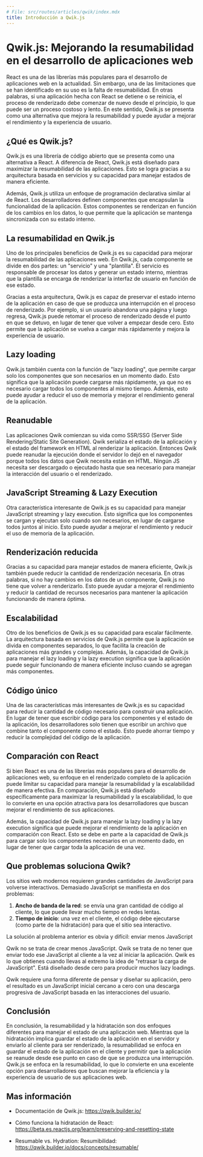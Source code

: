 ```yaml
---
# File: src/routes/articles/qwik/index.mdx
title: Introducción a Qwik.js
---
```

# Qwik.js: Mejorando la resumabilidad en el desarrollo de aplicaciones web

React es una de las librerías más populares para el desarrollo de aplicaciones web en la actualidad. Sin embargo, una de las limitaciones que se han identificado en su uso es la falta de resumabilidad. En otras palabras, si una aplicación hecha con React se detiene o se reinicia, el proceso de renderizado debe comenzar de nuevo desde el principio, lo que puede ser un proceso costoso y lento. En este sentido, Qwik.js se presenta como una alternativa que mejora la resumabilidad y puede ayudar a mejorar el rendimiento y la experiencia de usuario.

## ¿Qué es Qwik.js?
Qwik.js es una librería de código abierto que se presenta como una alternativa a React. A diferencia de React, Qwik.js está diseñado para maximizar la resumabilidad de las aplicaciones. Esto se logra gracias a su arquitectura basada en servicios y su capacidad para manejar estados de manera eficiente.

Además, Qwik.js utiliza un enfoque de programación declarativa similar al de React. Los desarrolladores definen componentes que encapsulan la funcionalidad de la aplicación. Estos componentes se renderizan en función de los cambios en los datos, lo que permite que la aplicación se mantenga sincronizada con su estado interno.

## La resumabilidad en Qwik.js
Uno de los principales beneficios de Qwik.js es su capacidad para mejorar la resumabilidad de las aplicaciones web. En Qwik.js, cada componente se divide en dos partes: un "servicio" y una "plantilla". El servicio es responsable de procesar los datos y generar un estado interno, mientras que la plantilla se encarga de renderizar la interfaz de usuario en función de ese estado.

Gracias a esta arquitectura, Qwik.js es capaz de preservar el estado interno de la aplicación en caso de que se produzca una interrupción en el proceso de renderizado. Por ejemplo, si un usuario abandona una página y luego regresa, Qwik.js puede retomar el proceso de renderizado desde el punto en que se detuvo, en lugar de tener que volver a empezar desde cero. Esto permite que la aplicación se vuelva a cargar más rápidamente y mejora la experiencia de usuario.

## Lazy loading
Qwik.js también cuenta con la función de "lazy loading", que permite cargar solo los componentes que son necesarios en un momento dado. Esto significa que la aplicación puede cargarse más rápidamente, ya que no es necesario cargar todos los componentes al mismo tiempo. Además, esto puede ayudar a reducir el uso de memoria y mejorar el rendimiento general de la aplicación.

## Reanudable
Las aplicaciones Qwik comienzan su vida como SSR/SSG (Server Side Rendering/Static Site Generation). Qwik serializa el estado de la aplicación y el estado del framework en HTML al renderizar la aplicación. Entonces Qwik puede reanudar la ejecución donde el servidor lo dejó en el navegador porque todos los datos que Qwik necesita están en HTML. Ningún JS necesita ser descargado o ejecutado hasta que sea necesario para manejar la interacción del usuario o el renderizado.

## JavaScript Streaming & Lazy Execution
Otra característica interesante de Qwik.js es su capacidad para manejar JavaScript streaming y lazy execution. Esto significa que los componentes se cargan y ejecutan solo cuando son necesarios, en lugar de cargarse todos juntos al inicio. Esto puede ayudar a mejorar el rendimiento y reducir el uso de memoria de la aplicación.

## Renderización reducida  
Gracias a su capacidad para manejar estados de manera eficiente, Qwik.js también puede reducir la cantidad de renderización necesaria. En otras palabras, si no hay cambios en los datos de un componente, Qwik.js no tiene que volver a renderizarlo. Esto puede ayudar a mejorar el rendimiento y reducir la cantidad de recursos necesarios para mantener la aplicación funcionando de manera óptima.

## Escalabilidad
Otro de los beneficios de Qwik.js es su capacidad para escalar fácilmente. La arquitectura basada en servicios de Qwik.js permite que la aplicación se divida en componentes separados, lo que facilita la creación de aplicaciones más grandes y complejas. Además, la capacidad de Qwik.js para manejar el lazy loading y la lazy execution significa que la aplicación puede seguir funcionando de manera eficiente incluso cuando se agregan más componentes.

## Código único
Una de las características más interesantes de Qwik.js es su capacidad para reducir la cantidad de código necesario para construir una aplicación. En lugar de tener que escribir código para los componentes y el estado de la aplicación, los desarrolladores solo tienen que escribir un archivo que combine tanto el componente como el estado. Esto puede ahorrar tiempo y reducir la complejidad del código de la aplicación.

## Comparación con React
Si bien React es una de las librerías más populares para el desarrollo de aplicaciones web, su enfoque en el renderizado completo de la aplicación puede limitar su capacidad para manejar la resumabilidad y la escalabilidad de manera efectiva. En comparación, Qwik.js está diseñado específicamente para maximizar la resumabilidad y la escalabilidad, lo que lo convierte en una opción atractiva para los desarrolladores que buscan mejorar el rendimiento de sus aplicaciones.

Además, la capacidad de Qwik.js para manejar la lazy loading y la lazy execution significa que puede mejorar el rendimiento de la aplicación en comparación con React. Esto se debe en parte a la capacidad de Qwik.js para cargar solo los componentes necesarios en un momento dado, en lugar de tener que cargar toda la aplicación de una vez.

## Que problemas soluciona Qwik?
Los sitios web modernos requieren grandes cantidades de JavaScript para volverse interactivos. Demasiado JavaScript se manifiesta en dos problemas:
1. **Ancho de banda de la red**: se envía una gran cantidad de código al cliente, lo que puede llevar mucho tiempo en redes lentas.
2. **Tiempo de inicio**: una vez en el cliente, el código debe ejecutarse (como parte de la hidratación) para que el sitio sea interactivo.

La solución al problema anterior es obvia y difícil: enviar menos JavaScript

Qwik no se trata de crear menos JavaScript. Qwik se trata de no tener que enviar todo ese JavaScript al cliente a la vez al iniciar la aplicación. Qwik es lo que obtienes cuando llevas al extremo la idea de "retrasar la carga de JavaScript". Está diseñado desde cero para producir muchos lazy loadings.

Qwik requiere una forma diferente de pensar y diseñar su aplicación, pero el resultado es un JavaScript inicial cercano a cero con una descarga progresiva de JavaScript basada en las interacciones del usuario.

## Conclusión
En conclusión, la resumabilidad y la hidratación son dos enfoques diferentes para manejar el estado de una aplicación web. Mientras que la hidratación implica guardar el estado de la aplicación en el servidor y enviarlo al cliente para ser renderizado, la resumabilidad se enfoca en guardar el estado de la aplicación en el cliente y permitir que la aplicación se reanude desde ese punto en caso de que se produzca una interrupción. Qwik.js se enfoca en la resumabilidad, lo que lo convierte en una excelente opción para desarrolladores que buscan mejorar la eficiencia y la experiencia de usuario de sus aplicaciones web.

## Mas información
- Documentación de Qwik.js: https://qwik.builder.io/

- Cómo funciona la hidratación de React: https://beta.es.reactjs.org/learn/preserving-and-resetting-state

- Resumable vs. Hydration: Resumibilidad: https://qwik.builder.io/docs/concepts/resumable/
